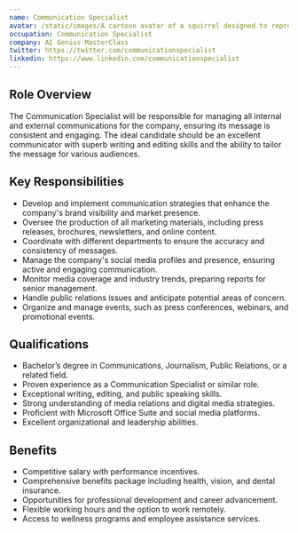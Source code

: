 ```yaml
---
name: Communication Specialist
avatar: /static/images/A cartoon avatar of a squirrel designed to represent an AI Content and Communication Specialist, styled as a meme. The squirrel should appear energeti.webp
occupation: Communication Specialist
company: AI Genius MasterClass
twitter: https://twitter.com/communicationspecialist
linkedin: https://www.linkedin.com/communicationspecialist
---
```


## Role Overview

The Communication Specialist will be responsible for managing all internal and external communications for the company, ensuring its message is consistent and engaging. The ideal candidate should be an excellent communicator with superb writing and editing skills and the ability to tailor the message for various audiences.

## Key Responsibilities

- Develop and implement communication strategies that enhance the company's brand visibility and market presence.
- Oversee the production of all marketing materials, including press releases, brochures, newsletters, and online content.
- Coordinate with different departments to ensure the accuracy and consistency of messages.
- Manage the company's social media profiles and presence, ensuring active and engaging communication.
- Monitor media coverage and industry trends, preparing reports for senior management.
- Handle public relations issues and anticipate potential areas of concern.
- Organize and manage events, such as press conferences, webinars, and promotional events.

## Qualifications

- Bachelor’s degree in Communications, Journalism, Public Relations, or a related field.
- Proven experience as a Communication Specialist or similar role.
- Exceptional writing, editing, and public speaking skills.
- Strong understanding of media relations and digital media strategies.
- Proficient with Microsoft Office Suite and social media platforms.
- Excellent organizational and leadership abilities.

## Benefits

- Competitive salary with performance incentives.
- Comprehensive benefits package including health, vision, and dental insurance.
- Opportunities for professional development and career advancement.
- Flexible working hours and the option to work remotely.
- Access to wellness programs and employee assistance services.
